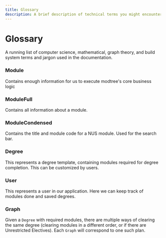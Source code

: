 ```yaml
---
title: Glossary
description: A brief description of technical terms you might encounter while using Modtree.
---
```


# Glossary

A running list of computer science, mathematical, graph theory, and build system terms and jargon used in the documentation.

### Module

Contains enough information for us to execute modtree's core business
logic

### ModuleFull

Contains all information about a module.

### ModuleCondensed

Contains the title and module code for a NUS module. Used for the search bar.

### Degree

This represents a degree template, containing modules required for degree completion. This can be customized by users.

### User

This represents a user in our application. Here we can keep track of modules done and saved degrees.

### Graph

Given a `Degree` with required modules, there are multiple ways of clearing the same degree (clearing modules in a different order, or if there are Unrestricted Electives). Each `Graph` will correspond to one such plan.
